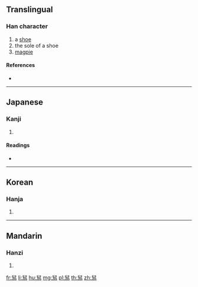 {{character info/new}}
{{also|舄}}
==Translingual==

===Han character===
{{Han char|rn=134|rad=臼|as=06|sn=12|four=|canj=HXYF}}

# a [[shoe]]
# the sole of a shoe
# [[magpie]]

====References====
* {{Han ref|kx=1004.060|dkj=30202|dj=1460.220|hdz=53039.130|uh=8203|ud=33283}}

----

==Japanese==

===Kanji===
{{ja-kanji|grade=|rs=臼06}}

# {{defn|lang=ja|sort=臼06}}

====Readings====
* {{ja-readings|on=[[しゃく]] (shaku), [[さく]] (saku), [[せき]] (seki), [[たく]] (taku)|kun=[[かささぎ]] (kasasagi)|nanori=}}

----

==Korean==

===Hanja===
{{ko-hanja|hangeul=석|eumhun=|rv=seok|mr=sŏk|y=sek}}

# {{defn|lang=ko|sort=臼06}}

----

==Mandarin==

===Hanzi===
{{cmn-hanzi|pin=[[qiǎo]] ([[qiao3]]), [[què]] ([[que4]]), [[tuō]] ([[tuo1]]), [[xì]] ([[xi4]])|wg=ch'iao<sup>3</sup>, ch'üeh<sup>4</sup>, t'o<sup>1</sup>, hsi<sup>4</sup>}}

# {{defn|lang=cmn|sort=臼06}}

[[fr:舃]]
[[li:舃]]
[[hu:舃]]
[[mg:舃]]
[[pl:舃]]
[[th:舃]]
[[zh:舃]]
